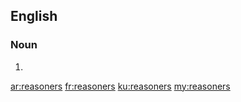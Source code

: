 {{also|Reasoners}}

==English==

===Noun===
{{head|en|noun plural form}}

# {{plural of|reasoner|lang=en}}

[[ar:reasoners]]
[[fr:reasoners]]
[[ku:reasoners]]
[[my:reasoners]]